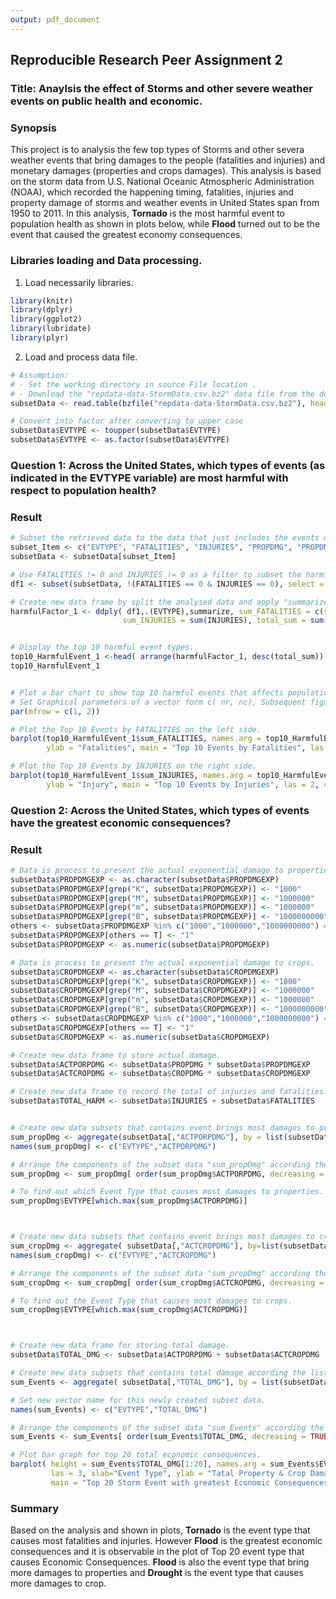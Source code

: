 ```yaml
---
output: pdf_document
---
```

## Reproducible Research Peer Assignment 2
### Title: Anaylsis the effect of Storms and other severe weather events on public health and economic.


### Synopsis
This project is to analysis the few top types of Storms and other severa weather events that bring damages to the people (fatalities and injuries) and monetary damages (properties and crops damages).
This analysis is based on the storm data from U.S. National Oceanic Atmospheric Administration (NOAA), which recorded the happening timing, fatalities, injuries and property damage of storms and weather events in United States span from 1950 to 2011.
In this analysis, **Tornado** is the most harmful event to population health as shown in plots below, while **Flood** turned out to be the event that caused the greatest economy consequences.


### Libraries loading and Data processing.
1. Load necessarily libraries.
```r
library(knitr)
library(dplyr)
library(ggplot2)
library(lubridate)
library(plyr)
```

2. Load and process data file.
```r
# Assumption:
# - Set the working directory in source File location .
# - Download the "repdata-data-StormData.csv.bz2" data file from the download link indicated in Coursera and  locate it in working directory.
subsetData <- read.table(bzfile("repdata-data-StormData.csv.bz2"), header = TRUE, sep = ",")

# Convert into factor after converting to upper case
subsetData$EVTYPE <- toupper(subsetData$EVTYPE)
subsetData$EVTYPE <- as.factor(subsetData$EVTYPE)
```


### Question 1: Across the United States, which types of events (as indicated in the EVTYPE variable) are most harmful with respect to population health?

### Result
```r
# Subset the retrieved data to the data that just includes the events or damages and health.
subset_Item <- c("EVTYPE", "FATALITIES", "INJURIES", "PROPDMG", "PROPDMGEXP", "CROPDMG", "CROPDMGEXP")
subsetData <- subsetData[subset_Item]

# Use FATALITIES != 0 and INJURIES != 0 as a filter to subset the harmful factors to population.
df1 <- subset(subsetData, !(FATALITIES == 0 & INJURIES == 0), select = c(EVTYPE, FATALITIES, INJURIES))

# Create new data frame by split the analysed data and apply "summarize" and "sum" function on it.
harmfulFactor_1 <- ddply( df1,.(EVTYPE),summarize, sum_FATALITIES = c(sFATALITIES = sum(FATALITIES)), 
                         sum_INJURIES = sum(INJURIES), total_sum = sum(INJURIES) + sum(FATALITIES) )


# Display the top 10 harmful event types.
top10_HarmfulEvent_1 <-head( arrange(harmfulFactor_1, desc(total_sum)), n = 10)
top10_HarmfulEvent_1


# Plot a bar chart to show top 10 harmful events that affects population health.
# Set Graphical parameters of a vector form c( nr, nc), Subsequent figures will be drawn in an nr-by-nc array on the device by columns (mfcol), or rows (mfrow), respectively.
par(mfrow = c(1, 2)) 

# Plot the Top 10 Events by FATALITIES on the left side.
barplot(top10_HarmfulEvent_1$sum_FATALITIES, names.arg = top10_HarmfulEvent_1$EVTYPE, xlab = "", 
        ylab = "Fatalities", main = "Top 10 Events by Fatalities", las = 2,cex.names = 0.7,cex.axis = 0.7)

# Plot the Top 10 Events by INJURIES on the right side.
barplot(top10_HarmfulEvent_1$sum_INJURIES, names.arg = top10_HarmfulEvent_1$EVTYPE, xlab = "", 
        ylab = "Injury", main = "Top 10 Events by Injuries", las = 2, cex.names = 0.7, cex.axis = 0.7)
```


### Question 2: Across the United States, which types of events have the greatest economic consequences?

### Result
```r
# Data is process to present the actual exponential damage to properties.
subsetData$PROPDMGEXP <- as.character(subsetData$PROPDMGEXP)
subsetData$PROPDMGEXP[grep("K", subsetData$PROPDMGEXP)] <- "1000"
subsetData$PROPDMGEXP[grep("M", subsetData$PROPDMGEXP)] <- "1000000"
subsetData$PROPDMGEXP[grep("m", subsetData$PROPDMGEXP)] <- "1000000"
subsetData$PROPDMGEXP[grep("B", subsetData$PROPDMGEXP)] <- "1000000000"
others <- subsetData$PROPDMGEXP %in% c("1000","1000000","1000000000") == F
subsetData$PROPDMGEXP[others == T] <- "1"
subsetData$PROPDMGEXP <- as.numeric(subsetData$PROPDMGEXP)

# Data is process to present the actual exponential damage to crops.
subsetData$CROPDMGEXP <- as.character(subsetData$CROPDMGEXP)
subsetData$CROPDMGEXP[grep("K", subsetData$CROPDMGEXP)] <- "1000"
subsetData$CROPDMGEXP[grep("M", subsetData$CROPDMGEXP)] <- "1000000"
subsetData$CROPDMGEXP[grep("m", subsetData$CROPDMGEXP)] <- "1000000"
subsetData$CROPDMGEXP[grep("B", subsetData$CROPDMGEXP)] <- "1000000000"
others <- subsetData$CROPDMGEXP %in% c("1000","1000000","1000000000") == F
subsetData$CROPDMGEXP[others == T] <- "1"
subsetData$CROPDMGEXP <- as.numeric(subsetData$CROPDMGEXP)

# Create new data frame to store actual damage.
subsetData$ACTPORPDMG <- subsetData$PROPDMG * subsetData$PROPDMGEXP
subsetData$ACTCROPDMG <- subsetData$CROPDMG * subsetData$CROPDMGEXP

# Create new data frame to record the total of injuries and fatalities.
subsetData$TOTAL_HARM <- subsetData$INJURIES + subsetData$FATALITIES


# Create new data subsets that contains event brings most damages to properties.
sum_propDmg <- aggregate(subsetData[,"ACTPORPDMG"], by = list(subsetData$EVTYPE), FUN = sum, na.rm = TRUE)
names(sum_propDmg) <- c("EVTYPE","ACTPORPDMG")

# Arrange the components of the subset data "sum_propDmg" according the ACTPORPDMG column in decreasing order.
sum_propDmg <- sum_propDmg[ order(sum_propDmg$ACTPORPDMG, decreasing = TRUE), ]

# To find out which Event Type that causes most damages to properties.
sum_propDmg$EVTYPE[which.max(sum_propDmg$ACTPORPDMG)]



# Create new data subsets that contains event brings most damages to crops.
sum_cropDmg <- aggregate( subsetData[,"ACTCROPDMG"], by=list(subsetData$EVTYPE), FUN = sum, na.rm = TRUE)
names(sum_cropDmg) <- c("EVTYPE","ACTCROPDMG")

# Arrange the components of the subset data "sum_propDmg" according the ACTPORPDMG column in decreasing order.
sum_cropDmg <- sum_cropDmg[ order(sum_cropDmg$ACTCROPDMG, decreasing = TRUE), ]

# To find out the Event Type that causes most damages to crops.
sum_cropDmg$EVTYPE[which.max(sum_cropDmg$ACTCROPDMG)]



# Create new data frame for storing total damage.
subsetData$TOTAL_DMG <- subsetData$ACTPORPDMG + subsetData$ACTCROPDMG

# Create new data subsets that contains total damage according the list of Event type.
sum_Events <- aggregate( subsetData[,"TOTAL_DMG"], by = list(subsetData$EVTYPE), FUN = sum, na.rm = TRUE)

# Set new vector name for this newly created subset data.
names(sum_Events) <- c("EVTYPE","TOTAL_DMG")

# Arrange the components of the subset data "sum_Events" according the TOTA_DMG column in decreasing order.
sum_Events <- sum_Events[ order(sum_Events$TOTAL_DMG, decreasing = TRUE), ]

# Plot bar graph for top 20 total economic consequences.
barplot( height = sum_Events$TOTAL_DMG[1:20], names.arg = sum_Events$EVTYPE[1:20], 
         las = 3, xlab="Event Type", ylab = "Tatal Property & Crop Damage", 
         main = "Top 20 Storm Event with greatest Economic Consequences", col = "blue")

```


### Summary
Based on the analysis and shown in plots, **Tornado** is the event type that causes most fatalities and injuries.
However **Flood** is the greatest economic consequences and it is observable in the plot of Top 20 event type that causes Economic Consequences. **Flood** is also the event type that bring more damages to properties and **Drought** is the event type that causes more damages to crop.



